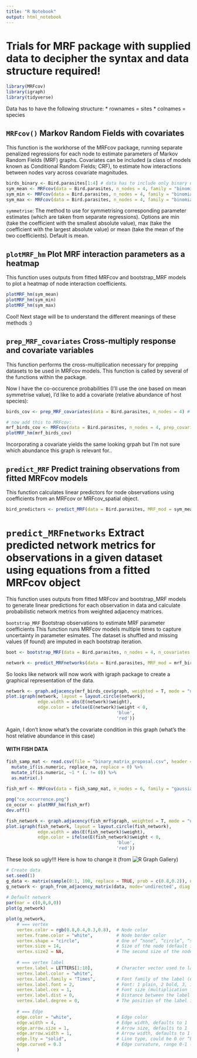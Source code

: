 ```yaml
---
title: "R Notebook"
output: html_notebook
---
```


# Trials for MRF package with supplied data to decipher the syntax and data structure required!

```r
library(MRFcov)
library(igraph)
library(tidyverse)

```

Data has to have the following structure:
* rownames = sites
* colnames = species

## `MRFcov()` Markov Random Fields with covariates
This function is the workhorse of the MRFcov package, running separate penalized regressions for
each node to estimate parameters of Markov Random Fields (MRF) graphs. Covariates can be included
(a class of models known as Conditional Random Fields; CRF), to estimate how interactions
between nodes vary across covariate magnitudes.

```r
birds_binary <- Bird.parasites[1:4] # data has to include only binary data to run with "binomial" family
sym_mean <- MRFcov(data = Bird.parasites, n_nodes = 4, family = "binomial") # symmetrise = mean
sym_min <- MRFcov(data = Bird.parasites, n_nodes = 4, family = "binomial", symmetrise = "min") # symmetrise = mean
sym_max <- MRFcov(data = Bird.parasites, n_nodes = 4, family = "binomial", symmetrise = "max") # symmetrise = mean

```

`symmetrise`: The method to use for symmetrising corresponding parameter estimates (which are taken from separate regressions). Options are min (take the coefficient with the smallest absolute value), max (take the coefficient with the largest absolute value) or mean (take the mean of the two coefficients). Default is mean.

## `plotMRF_hm` Plot MRF interaction parameters as a heatmap
This function uses outputs from fitted MRFcov and bootstrap_MRF models to plot a heatmap of node interaction coefficients.

```r
plotMRF_hm(sym_mean)
plotMRF_hm(sym_min)
plotMRF_hm(sym_max)

```
Cool! Next stage will be to understand the different meanings of these methods :)

## `prep_MRF_covariates` Cross-multiply response and covariate variables
This function performs the cross-multiplication necessary for prepping datasets to be used in MRFcov models. This function is called by several of the functions within the package.

Now I have the co-occurence probabilities (I'll use the one based on mean symmetrise value), I'd like to add a covariate (relative abundance of host species):
```r
birds_cov <- prep_MRF_covariates(data = Bird.parasites, n_nodes = 4) # I use the full dataframe where the left-most columns are species and then afer them: covariates

# now add this to MRFcov:
mrf_birds_cov <- MRFcov(data = Bird.parasites, n_nodes = 4, prep_covariates = TRUE, family = "binomial")
plotMRF_hm(mrf_birds_cov)

```

Incorporating a covariate yields the same looking grpah but I'm not sure which abundance this graph is relevant for..

## `predict_MRF` Predict training observations from fitted MRFcov models
This function calculates linear predictors for node observations using coefficients from an MRFcov or MRFcov_spatial object.

```r
bird_predictors <- predict_MRF(data = Bird.parasites, MRF_mod = sym_mean, prep_covariates = TRUE)

```

# `predict_MRFnetworks` Extract predicted network metrics for observations in a given dataset using equations from a fitted MRFcov object
This function uses outputs from fitted MRFcov and bootstrap_MRF models to generate linear predictions for each observation in data and calculate probabilistic network metrics from weighted adjacency matrices.

`bootstrap_MRF` Bootstrap observations to estimate MRF parameter coefficients
This function runs MRFcov models multiple times to capture uncertainty in parameter esimates. The dataset is shuffled and missing values (if found) are imputed in each bootstrap iteration.

```r
boot <- bootstrap_MRF(data = Bird.parasites, n_nodes = 4, n_covariates = 1, family = "binomial")

network <- predict_MRFnetworks(data = Bird.parasites, MRF_mod = mrf_birds_cov, cached_predictions = bird_predictors, prep_covariates = TRUE)

```

So looks like network will now work with igraph package to create a graphical representation of the data.

```r
network <- graph.adjacency(mrf_birds_cov$graph, weighted = T, mode = "undirected") # inside the MRFcov new variable there is a graph element which I'll need to use for igraph
plot.igraph(network, layout = layout.circle(network),
            edge.width = abs(E(network)$weight),
            edge.color = ifelse(E(network)$weight < 0, 
                                          'blue',
                                          'red'))

```

Again, I don't know what's the covariate condition in this graph (what's the host relative abundance in this case)


#### WITH FISH DATA ####

```r
fish_samp_mat <- read.csv(file = "binary_matrix_proposal.csv", header = TRUE, row.names = 1) %>% 
  mutate_if(is.numeric, replace_na, replace = 0) %>% 
  mutate_if(is.numeric, ~1 * (. != 0)) %>% 
  as.matrix(.)
  
fish_mrf <- MRFcov(data = fish_samp_mat, n_nodes = 6, family = "gaussian") # symmetrise = mean

```

```r
png("co_occurrence.png")
co_occur <- plotMRF_hm(fish_mrf)
dev.off()

```

```r
fish_network <- graph.adjacency(fish_mrf$graph, weighted = T, mode = "undirected")
plot.igraph(fish_network, layout = layout.circle(fish_network),
            edge.width = abs(E(fish_network)$weight),
            edge.color = ifelse(E(fish_network)$weight < 0,
                                          'blue',
                                          'red'))

```

These look so ugly!!! Here is how to change it (from ![R Graph Gallery](https://www.r-graph-gallery.com/248-igraph-plotting-parameters/))
```r
# Create data
set.seed(1)
g_data <- matrix(sample(0:1, 100, replace = TRUE, prob = c(0.8,0.2)), nc = 10)
g_network <- graph_from_adjacency_matrix(data, mode='undirected', diag = F)
 
# Default network
par(mar = c(0,0,0,0))
plot(g_network)

plot(g_network, 
    # === vertex
    vertex.color = rgb(0.8,0.4,0.3,0.8),  # Node color
    vertex.frame.color = "white",         # Node border color
    vertex.shape = "circle",              # One of “none”, “circle”, “square”, “csquare”, “rectangle” “crectangle”, “vrectangle”, “pie”, “raster”, or “sphere”
    vertex.size = 14,                     # Size of the node (default is 15)
    vertex.size2 = NA,                    # The second size of the node (e.g. for a rectangle)
    
    # === vertex label
    vertex.label = LETTERS[1:10],         # Character vector used to label the nodes
    vertex.label.color = "white",
    vertex.label.family = "Times",        # Font family of the label (e.g.“Times”, “Helvetica”)
    vertex.label.font = 2,                # Font: 1 plain, 2 bold, 3, italic, 4 bold italic, 5 symbol
    vertex.label.cex = 1,                 # Font size (multiplication factor, device-dependent)
    vertex.label.dist = 0,                # Distance between the label and the vertex
    vertex.label.degree = 0,              # The position of the label in relation to the vertex (use pi)
    
    # === Edge
    edge.color = "white",                 # Edge color
    edge.width = 4,                       # Edge width, defaults to 1
    edge.arrow.size = 1,                  # Arrow size, defaults to 1
    edge.arrow.width = 1,                 # Arrow width, defaults to 1
    edge.lty = "solid",                   # Line type, could be 0 or “blank”, 1 or “solid”, 2 or “dashed”, 3 or “dotted”, 4 or “dotdash”, 5 or “longdash”, 6 or “twodash”
    edge.curved = 0.3                     # Edge curvature, range 0-1 (FALSE sets it to 0, TRUE to 0.5)
    )

```




